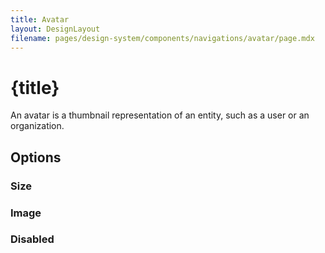 ```yaml
---
title: Avatar
layout: DesignLayout
filename: pages/design-system/components/navigations/avatar/page.mdx
---
```



# {title}

An avatar is a thumbnail representation of an entity, such as a user or an organization.




<MainView />

## Options 


### Size

<SizeView />


### Image

<ImageView />


### Disabled

<DisabledView />




